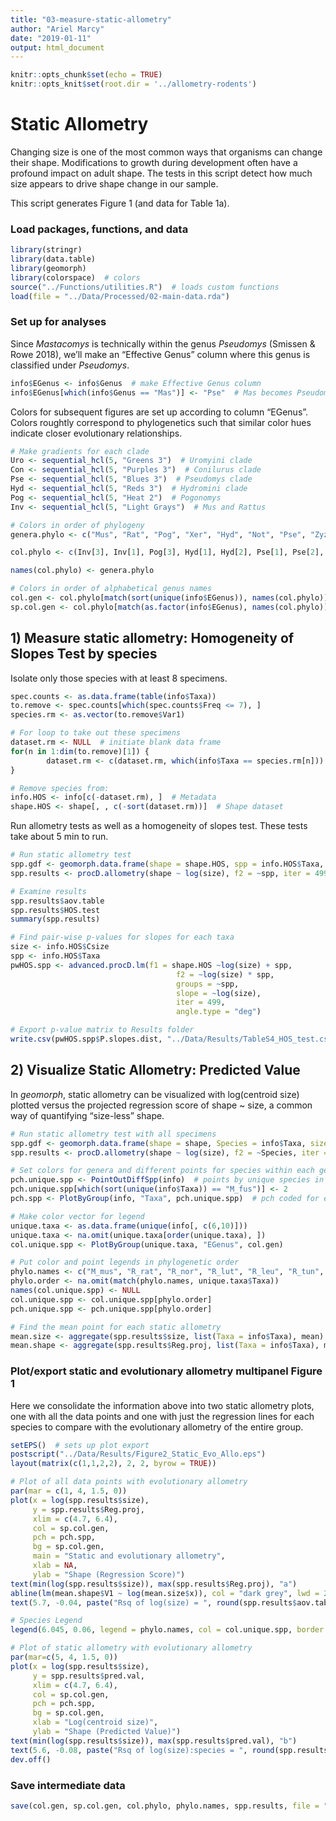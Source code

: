 ```yaml
---
title: "03-measure-static-allometry"
author: "Ariel Marcy"
date: "2019-01-11"
output: html_document
---
```


```r
knitr::opts_chunk$set(echo = TRUE)
knitr::opts_knit$set(root.dir = '../allometry-rodents')
```

# Static Allometry
Changing size is one of the most common ways that organisms can change their shape. Modifications to growth during development often have a profound impact on adult shape. The tests in this script detect how much size appears to drive shape change in our sample.

This script generates Figure 1 (and data for Table 1a). 

### Load packages, functions, and data
```r
library(stringr)
library(data.table)
library(geomorph)
library(colorspace)  # colors
source("../Functions/utilities.R")  # loads custom functions
load(file = "../Data/Processed/02-main-data.rda")
```

### Set up for analyses
Since *Mastacomys* is technically within the genus *Pseudomys* (Smissen & Rowe 2018), we'll make an "Effective Genus" column where this genus is classified under *Pseudomys*.
```r
info$EGenus <- info$Genus  # make Effective Genus column
info$EGenus[which(info$Genus == "Mas")] <- "Pse"  # Mas becomes Pseudomys
```

Colors for subsequent figures are set up according to column "EGenus". Colors roughtly correspond to phylogenetics such that similar color hues indicate closer evolutionary relationships.
```r
# Make gradients for each clade
Uro <- sequential_hcl(5, "Greens 3")  # Uromyini clade
Con <- sequential_hcl(5, "Purples 3")  # Conilurus clade
Pse <- sequential_hcl(5, "Blues 3")  # Pseudomys clade
Hyd <- sequential_hcl(5, "Reds 3")  # Hydromini clade
Pog <- sequential_hcl(5, "Heat 2")  # Pogonomys
Inv <- sequential_hcl(5, "Light Grays")  # Mus and Rattus

# Colors in order of phylogeny
genera.phylo <- c("Mus", "Rat", "Pog", "Xer", "Hyd", "Not", "Pse", "Zyz", "Leg", "Uro", "Mel", "Lep", "Mes", "Con")

col.phylo <- c(Inv[3], Inv[1], Pog[3], Hyd[1], Hyd[2], Pse[1], Pse[2], Pse[4], Pse[3], Uro[1], Uro[2], Con[3], Con[2], Con[1])

names(col.phylo) <- genera.phylo

# Colors in order of alphabetical genus names
col.gen <- col.phylo[match(sort(unique(info$EGenus)), names(col.phylo))]
sp.col.gen <- col.phylo[match(as.factor(info$EGenus), names(col.phylo))]  # color vector for all data
```

## 1) Measure static allometry: Homogeneity of Slopes Test by species
Isolate only those species with at least 8 specimens.
```r
spec.counts <- as.data.frame(table(info$Taxa))
to.remove <- spec.counts[which(spec.counts$Freq <= 7), ]
species.rm <- as.vector(to.remove$Var1)

# For loop to take out these specimens
dataset.rm <- NULL  # initiate blank data frame
for(n in 1:dim(to.remove)[1]) {
        dataset.rm <- c(dataset.rm, which(info$Taxa == species.rm[n]))
}

# Remove species from:
info.HOS <- info[c(-dataset.rm), ]  # Metadata
shape.HOS <- shape[, , c(-sort(dataset.rm))]  # Shape dataset
```

Run allometry tests as well as a homogeneity of slopes test. These tests take about 5 min to run. 
```r
# Run static allometry test
spp.gdf <- geomorph.data.frame(shape = shape.HOS, spp = info.HOS$Taxa, size = info.HOS$Csize)
spp.results <- procD.allometry(shape ~ log(size), f2 = ~spp, iter = 499, data = spp.gdf)

# Examine results
spp.results$aov.table
spp.results$HOS.test
summary(spp.results)

# Find pair-wise p-values for slopes for each taxa
size <- info.HOS$Csize
spp <- info.HOS$Taxa
pwHOS.spp <- advanced.procD.lm(f1 = shape.HOS ~log(size) + spp, 
                                     f2 = ~log(size) * spp, 
                                     groups = ~spp,  
                                     slope = ~log(size),
                                     iter = 499,
                                     angle.type = "deg")

# Export p-value matrix to Results folder
write.csv(pwHOS.spp$P.slopes.dist, "../Data/Results/TableS4_HOS_test.csv")
```

## 2) Visualize Static Allometry: Predicted Value
In _geomorph_, static allometry can be visualized with log(centroid size) plotted versus the projected regression score of shape ~ size, a common way of quantifying "size-less" shape.
```r
# Run static allometry test with all specimens
spp.gdf <- geomorph.data.frame(shape = shape, Species = info$Taxa, size = info$Csize)
spp.results <- procD.allometry(shape ~ log(size), f2 = ~Species, iter = 499, data = spp.gdf)

# Set colors for genera and different points for species within each genus
pch.unique.spp <- PointOutDiffSpp(info)  # points by unique species in a genus for legend
pch.unique.spp[which(sort(unique(info$Taxa)) == "M_fus")] <- 2
pch.spp <- PlotByGroup(info, "Taxa", pch.unique.spp)  # pch coded for each individual

# Make color vector for legend
unique.taxa <- as.data.frame(unique(info[, c(6,10)]))
unique.taxa <- na.omit(unique.taxa[order(unique.taxa), ])
col.unique.spp <- PlotByGroup(unique.taxa, "EGenus", col.gen)

# Put color and point legends in phylogenetic order
phylo.names <- c("M_mus", "R_rat", "R_nor", "R_lut", "R_leu", "R_tun", "R_vil", "R_sor", "R_fus", "P_mol", "X_myo", "H_chr", "N_cer", "N_fus", "N_mit", "N_ale", "P_pat", "P_gra", "P_ora", "P_sho", "P_des", "P_apo", "P_aus", "P_hig", "P_her", "P_nov", "P_del", "M_fus", "Z_arg", "L_for", "U_cau", "M_cer", "M_cap", "M_bur", "L_con", "M_gou", "C_pen")
phylo.order <- na.omit(match(phylo.names, unique.taxa$Taxa))
names(col.unique.spp) <- NULL
col.unique.spp <- col.unique.spp[phylo.order]
pch.unique.spp <- pch.unique.spp[phylo.order]

# Find the mean point for each static allometry
mean.size <- aggregate(spp.results$size, list(Taxa = info$Taxa), mean)
mean.shape <- aggregate(spp.results$Reg.proj, list(Taxa = info$Taxa), mean)
```

### Plot/export static and evolutionary allometry multipanel Figure 1
Here we consolidate the information above into two static allometry plots, one with all the data points and one with just the regression lines for each species to compare with the evolutionary allometry of the entire group. 
```r
setEPS()  # sets up plot export
postscript("../Data/Results/Figure2_Static_Evo_Allo.eps")
layout(matrix(c(1,1,2,2), 2, 2, byrow = TRUE))

# Plot of all data points with evolutionary allometry
par(mar = c(1, 4, 1.5, 0))
plot(x = log(spp.results$size),
     y = spp.results$Reg.proj,
     xlim = c(4.7, 6.4),
     col = sp.col.gen, 
     pch = pch.spp,
     bg = sp.col.gen,
     main = "Static and evolutionary allometry",
     xlab = NA,
     ylab = "Shape (Regression Score)")
text(min(log(spp.results$size)), max(spp.results$Reg.proj), "a")
abline(lm(mean.shape$V1 ~ log(mean.size$x)), col = "dark grey", lwd = 2)  # plots evolutionary allometry
text(5.7, -0.04, paste("Rsq of log(size) = ", round(spp.results$aov.table$Rsq[1], 2)), cex = 1.1, col = "dark grey")

# Species Legend
legend(6.045, 0.06, legend = phylo.names, col = col.unique.spp, border = NULL, pch = pch.unique.spp, pt.bg = col.unique.spp, cex = 0.97, pt.cex = 1, ncol = 2, bg = "white")

# Plot of static allometry with evolutionary allometry
par(mar=c(5, 4, 1.5, 0))
plot(x = log(spp.results$size),
     y = spp.results$pred.val,
     xlim = c(4.7, 6.4),
     col = sp.col.gen, 
     pch = pch.spp,
     bg = sp.col.gen,
     xlab = "Log(centroid size)",
     ylab = "Shape (Predicted Value)")
text(min(log(spp.results$size)), max(spp.results$pred.val), "b")
text(5.6, -0.08, paste("Rsq of log(size):species = ", round(spp.results$aov.table$Rsq[3], 2)), cex = 1.1, col = "dark grey")
dev.off()
```

### Save intermediate data
```r
save(col.gen, sp.col.gen, col.phylo, phylo.names, spp.results, file = "../Data/Processed/03-color-data.rda")
```